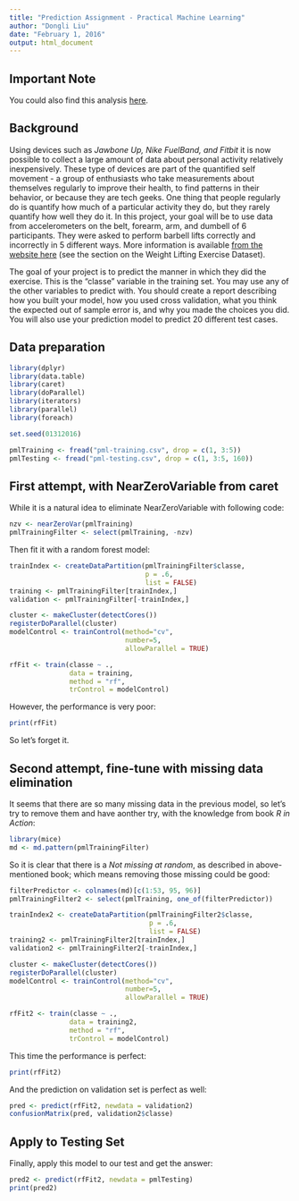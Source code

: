 ```yaml
---
title: "Prediction Assignment - Practical Machine Learning"
author: "Dongli Liu"
date: "February 1, 2016"
output: html_document
---
```


## Important Note
You could also find this analysis [here](https://github.com/DongliLiu/Practical-Machine-Learning-Project).

## Background

Using devices such as *Jawbone Up, Nike FuelBand, and Fitbit* it is now possible to collect a large amount of data about personal activity relatively inexpensively. These type of devices are part of the quantified self movement - a group of enthusiasts who take measurements about themselves regularly to improve their health, to find patterns in their behavior, or because they are tech geeks. One thing that people regularly do is quantify how much of a particular activity they do, but they rarely quantify how well they do it. In this project, your goal will be to use data from accelerometers on the belt, forearm, arm, and dumbell of 6 participants. They were asked to perform barbell lifts correctly and incorrectly in 5 different ways. More information is available [from the website here](http://groupware.les.inf.puc-rio.br/har) (see the section on the Weight Lifting Exercise Dataset).

The goal of your project is to predict the manner in which they did the exercise. This is the "classe" variable in the training set. You may use any of the other variables to predict with. You should create a report describing how you built your model, how you used cross validation, what you think the expected out of sample error is, and why you made the choices you did. You will also use your prediction model to predict 20 different test cases.

## Data preparation
```r
library(dplyr)
library(data.table)
library(caret)
library(doParallel)
library(iterators)
library(parallel)
library(foreach)

set.seed(01312016)

pmlTraining <- fread("pml-training.csv", drop = c(1, 3:5))
pmlTesting <- fread("pml-testing.csv", drop = c(1, 3:5, 160))
```


## First attempt, with NearZeroVariable from caret

While it is a natural idea to eliminate NearZeroVariable with following code:
```r
nzv <- nearZeroVar(pmlTraining)
pmlTrainingFilter <- select(pmlTraining, -nzv)
```

Then fit it with a random forest model:
```r
trainIndex <- createDataPartition(pmlTrainingFilter$classe, 
                                  p = .6, 
                                  list = FALSE)
training <- pmlTrainingFilter[trainIndex,]
validation <- pmlTrainingFilter[-trainIndex,]

cluster <- makeCluster(detectCores())
registerDoParallel(cluster)
modelControl <- trainControl(method="cv", 
                             number=5, 
                             allowParallel = TRUE)

rfFit <- train(classe ~ ., 
               data = training, 
               method = "rf", 
               trControl = modelControl)
```

However, the performance is very poor:
```r
print(rfFit)
```
So let's forget it.


## Second attempt, fine-tune with missing data elimination

It seems that there are so many missing data in the previous model, so let's try to remove them and have aonther try, with the knowledge from book *R in Action*:
```r
library(mice)
md <- md.pattern(pmlTrainingFilter)
```

So it is clear that there is a *Not missing at random*, as described in above-mentioned book; which means removing those missing could be good:
```r
filterPredictor <- colnames(md)[c(1:53, 95, 96)]
pmlTrainingFilter2 <- select(pmlTraining, one_of(filterPredictor))

trainIndex2 <- createDataPartition(pmlTrainingFilter2$classe, 
                                   p = .6, 
                                   list = FALSE)
training2 <- pmlTrainingFilter2[trainIndex,]
validation2 <- pmlTrainingFilter2[-trainIndex,]

cluster <- makeCluster(detectCores())
registerDoParallel(cluster)
modelControl <- trainControl(method="cv", 
                             number=5, 
                             allowParallel = TRUE)

rfFit2 <- train(classe ~ ., 
               data = training2, 
               method = "rf", 
               trControl = modelControl)
```

This time the performance is perfect:
```r
print(rfFit2)
```

And the prediction on validation set is perfect as well:
```r
pred <- predict(rfFit2, newdata = validation2)
confusionMatrix(pred, validation2$classe)
```

## Apply to Testing Set

Finally, apply this model to our test and get the answer:
```r
pred2 <- predict(rfFit2, newdata = pmlTesting)
print(pred2)
```
